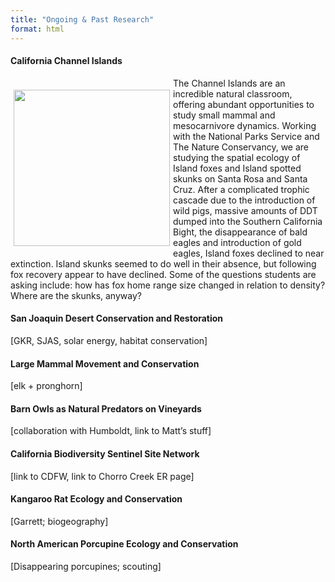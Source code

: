 ```yaml
---
title: "Ongoing & Past Research"
format: html
---
```


#### California Channel Islands

::: {style="float: left; margin: 5px;"}
![](photos/santa_rosa.jpg){fig-alt="a beach on Santa Rosa Island, with Santa Cruz Island in the background" fig-align="left" width="250"}
:::

The Channel Islands are an incredible natural classroom, offering abundant opportunities to study small mammal and mesocarnivore dynamics. Working with the National Parks Service and The Nature Conservancy, we are studying the spatial ecology of Island foxes and Island spotted skunks on Santa Rosa and Santa Cruz. After a complicated trophic cascade due to the introduction of wild pigs, massive amounts of DDT dumped into the Southern California Bight, the disappearance of bald eagles and introduction of gold eagles, Island foxes declined to near extinction. Island skunks seemed to do well in their absence, but following fox recovery appear to have declined. Some of the questions students are asking include: how has fox home range size changed in relation to density? Where are the skunks, anyway?

#### San Joaquin Desert Conservation and Restoration

\[GKR, SJAS, solar energy, habitat conservation\]

#### Large Mammal Movement and Conservation

\[elk + pronghorn\]

#### Barn Owls as Natural Predators on Vineyards

\[collaboration with Humboldt, link to Matt's stuff\]

#### California Biodiversity Sentinel Site Network

\[link to CDFW, link to Chorro Creek ER page\]

#### Kangaroo Rat Ecology and Conservation

\[Garrett; biogeography\]

#### North American Porcupine Ecology and Conservation

\[Disappearing porcupines; scouting\]
